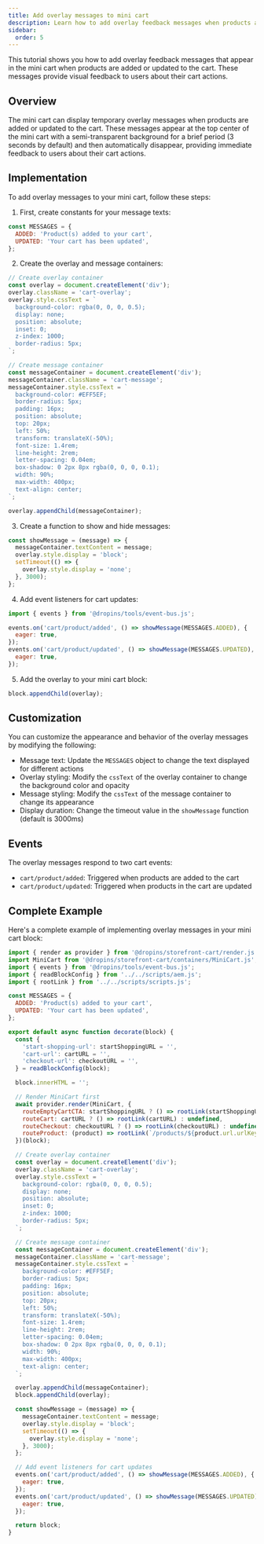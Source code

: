 ```yaml
---
title: Add overlay messages to mini cart
description: Learn how to add overlay feedback messages when products are added or updated in the mini cart.
sidebar:
  order: 5
---
```



This tutorial shows you how to add overlay feedback messages that appear in the mini cart when products are added or updated to the cart. These messages provide visual feedback to users about their cart actions.

## Overview

The mini cart can display temporary overlay messages when products are added or updated to the cart. These messages appear at the top center of the mini cart with a semi-transparent background for a brief period (3 seconds by default) and then automatically disappear, providing immediate feedback to users about their cart actions.

## Implementation

To add overlay messages to your mini cart, follow these steps:

1. First, create constants for your message texts:

```javascript
const MESSAGES = {
  ADDED: 'Product(s) added to your cart',
  UPDATED: 'Your cart has been updated',
};
```

2. Create the overlay and message containers:

```javascript
// Create overlay container
const overlay = document.createElement('div');
overlay.className = 'cart-overlay';
overlay.style.cssText = `
  background-color: rgba(0, 0, 0, 0.5);
  display: none;
  position: absolute;
  inset: 0;
  z-index: 1000;
  border-radius: 5px;
`;

// Create message container
const messageContainer = document.createElement('div');
messageContainer.className = 'cart-message';
messageContainer.style.cssText = `
  background-color: #EFF5EF;
  border-radius: 5px;
  padding: 16px;
  position: absolute;
  top: 20px;
  left: 50%;
  transform: translateX(-50%);
  font-size: 1.4rem;
  line-height: 2rem;
  letter-spacing: 0.04em;
  box-shadow: 0 2px 8px rgba(0, 0, 0, 0.1);
  width: 90%;
  max-width: 400px;
  text-align: center;
`;

overlay.appendChild(messageContainer);
```

3. Create a function to show and hide messages:

```javascript
const showMessage = (message) => {
  messageContainer.textContent = message;
  overlay.style.display = 'block';
  setTimeout(() => {
    overlay.style.display = 'none';
  }, 3000);
};
```

4. Add event listeners for cart updates:

```javascript
import { events } from '@dropins/tools/event-bus.js';

events.on('cart/product/added', () => showMessage(MESSAGES.ADDED), {
  eager: true,
});
events.on('cart/product/updated', () => showMessage(MESSAGES.UPDATED), {
  eager: true,
});
```

5. Add the overlay to your mini cart block:

```javascript
block.appendChild(overlay);
```

## Customization

You can customize the appearance and behavior of the overlay messages by modifying the following:

- Message text: Update the `MESSAGES` object to change the text displayed for different actions
- Overlay styling: Modify the `cssText` of the overlay container to change the background color and opacity
- Message styling: Modify the `cssText` of the message container to change its appearance
- Display duration: Change the timeout value in the `showMessage` function (default is 3000ms)

## Events

The overlay messages respond to two cart events:

- `cart/product/added`: Triggered when products are added to the cart
- `cart/product/updated`: Triggered when products in the cart are updated

## Complete Example

Here's a complete example of implementing overlay messages in your mini cart block:

```javascript
import { render as provider } from '@dropins/storefront-cart/render.js';
import MiniCart from '@dropins/storefront-cart/containers/MiniCart.js';
import { events } from '@dropins/tools/event-bus.js';
import { readBlockConfig } from '../../scripts/aem.js';
import { rootLink } from '../../scripts/scripts.js';

const MESSAGES = {
  ADDED: 'Product(s) added to your cart',
  UPDATED: 'Your cart has been updated',
};

export default async function decorate(block) {
  const {
    'start-shopping-url': startShoppingURL = '',
    'cart-url': cartURL = '',
    'checkout-url': checkoutURL = '',
  } = readBlockConfig(block);

  block.innerHTML = '';

  // Render MiniCart first
  await provider.render(MiniCart, {
    routeEmptyCartCTA: startShoppingURL ? () => rootLink(startShoppingURL) : undefined,
    routeCart: cartURL ? () => rootLink(cartURL) : undefined,
    routeCheckout: checkoutURL ? () => rootLink(checkoutURL) : undefined,
    routeProduct: (product) => rootLink(`/products/${product.url.urlKey}/${product.topLevelSku}`),
  })(block);

  // Create overlay container
  const overlay = document.createElement('div');
  overlay.className = 'cart-overlay';
  overlay.style.cssText = `
    background-color: rgba(0, 0, 0, 0.5);
    display: none;
    position: absolute;
    inset: 0;
    z-index: 1000;
    border-radius: 5px;
  `;

  // Create message container
  const messageContainer = document.createElement('div');
  messageContainer.className = 'cart-message';
  messageContainer.style.cssText = `
    background-color: #EFF5EF;
    border-radius: 5px;
    padding: 16px;
    position: absolute;
    top: 20px;
    left: 50%;
    transform: translateX(-50%);
    font-size: 1.4rem;
    line-height: 2rem;
    letter-spacing: 0.04em;
    box-shadow: 0 2px 8px rgba(0, 0, 0, 0.1);
    width: 90%;
    max-width: 400px;
    text-align: center;
  `;

  overlay.appendChild(messageContainer);
  block.appendChild(overlay);

  const showMessage = (message) => {
    messageContainer.textContent = message;
    overlay.style.display = 'block';
    setTimeout(() => {
      overlay.style.display = 'none';
    }, 3000);
  };

  // Add event listeners for cart updates
  events.on('cart/product/added', () => showMessage(MESSAGES.ADDED), {
    eager: true,
  });
  events.on('cart/product/updated', () => showMessage(MESSAGES.UPDATED), {
    eager: true,
  });

  return block;
}
```
